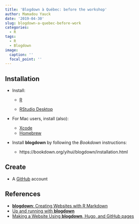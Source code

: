 ```yaml
---
title: 'Blogdown à Québec: before the workshop'
author: Mamadou Yauck
date: '2019-04-30'
slug: blogdown-a-quebec-before-work
categories:
  - R
tags:
  - R
  - Blogdown
image:
  caption: ''
  focal_point: ''
---
```


## Installation

- Install:

    * [R](https://cran.cnr.berkeley.edu) 

    * [RStudio Desktop](https://www.rstudio.com/products/rstudio/download/)
    
    
- For Mac users, install (also):

    * [Xcode](https://developer.apple.com/xcode/)
    * [Homebrew](https://brew.sh)



- Install **blogdown** by following the *Bookdown* instructions:

    * https://bookdown.org/yihui/blogdown/installation.html


## Create

 * A [GitHub](https://github.com) account

## References


  * [**blogdown**: Creating Websites with R Markdown](https://bookdown.org/yihui/blogdown/) 
  * [Up and running with **blogdown**](https://alison.rbind.io/post/up-and-running-with-blogdown/) 
  * [Making a Website Using **blogdown**, Hugo, and GitHub pages](https://proquestionasker.github.io/blog/Making_Site/)



